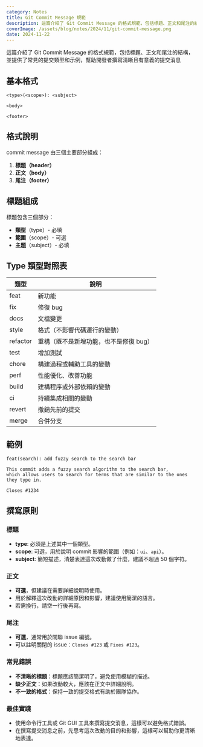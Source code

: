 ```yaml
---
category: Notes
title: Git Commit Message 規範
description: 這篇介紹了 Git Commit Message 的格式規範，包括標題、正文和尾注的結構，並提供了常見的提交類型和示例，幫助開發者撰寫清晰且有意義的提交消息。
coverImage: /assets/blog/notes/2024/11/git-commit-message.png
date: 2024-11-22
---
```


這篇介紹了 Git Commit Message 的格式規範，包括標題、正文和尾注的結構，並提供了常見的提交類型和示例，幫助開發者撰寫清晰且有意義的提交消息

## 基本格式

```
<type>(<scope>): <subject>

<body>

<footer>
```

## 格式說明

commit message 由三個主要部分組成：

1. **標題（header）**
2. **正文（body）**
3. **尾注（footer）**

## 標題組成

標題包含三個部分：

-   **類型**（type）- 必填
-   **範圍**（scope）- 可選
-   **主題**（subject）- 必填

## Type 類型對照表

| 類型     | 說明                                   |
| -------- | -------------------------------------- |
| feat     | 新功能                                 |
| fix      | 修復 bug                               |
| docs     | 文檔變更                               |
| style    | 格式（不影響代碼運行的變動）           |
| refactor | 重構（既不是新增功能，也不是修復 bug） |
| test     | 增加測試                               |
| chore    | 構建過程或輔助工具的變動               |
| perf     | 性能優化、改善功能                     |
| build    | 建構程序或外部依賴的變動               |
| ci       | 持續集成相關的變動                     |
| revert   | 撤銷先前的提交                         |
| merge    | 合併分支                               |

## 範例

```
feat(search): add fuzzy search to the search bar

This commit adds a fuzzy search algorithm to the search bar,
which allows users to search for terms that are similar to the ones they type in.

Closes #1234
```

## 撰寫原則

### 標題

-   **type**: 必須是上述其中一個類型。
-   **scope**: 可選，用於說明 commit 影響的範圍（例如：`ui`、`api`）。
-   **subject**: 簡短描述，清楚表達這次改動做了什麼，建議不超過 50 個字符。

### 正文

-   **可選**，但建議在需要詳細說明時使用。
-   用於解釋這次改動的詳細原因和影響，建議使用簡潔的語言。
-   若需換行，請空一行後再寫。

### 尾注

-   **可選**，通常用於關聯 issue 編號。
-   可以註明關閉的 issue：`Closes #123` 或 `Fixes #123`。

### 常見錯誤

-   **不清晰的標題**：標題應該簡潔明了，避免使用模糊的描述。
-   **缺少正文**：如果改動較大，應該在正文中詳細說明。
-   **不一致的格式**：保持一致的提交格式有助於團隊協作。

### 最佳實踐

-   使用命令行工具或 Git GUI 工具來撰寫提交消息，這樣可以避免格式錯誤。
-   在撰寫提交消息之前，先思考這次改動的目的和影響，這樣可以幫助你更清晰地表達。
